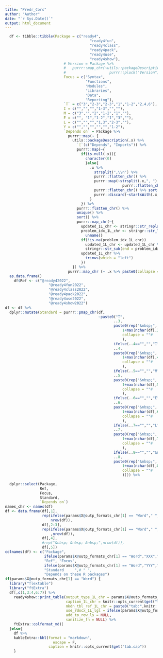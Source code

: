 ```yaml
---
title: "Predr_Cors"
author: "Author"
date: "`r Sys.Date()`"
output: html_document
---
```

```r
    
  df <- tibble::tibble(Package = c("ready4",
                                       "ready4fun",
                                       "ready4class",
                                       "ready4pack",
                                       "ready4use",
                                       "ready4show"),
                           # Version = Package %>%
                           #   purrr::map_chr(~utils::packageDescription(.x) %>%
                           #                    purrr::pluck("Version")),
                           Focus = c("Syntax",
                                     "Functions",
                                     "Modules",
                                     "Libraries",
                                     "Data",
                                     "Reporting"),
                           `T` = c("3","2-3","2-3","1","1-2","2,4,6"), 
                           I = c("","","","1-3","",""),
                           M = c("3","","2","1-2","1",""),
                           E = c("", "1","1-2","1","3",""),
                           L = c("","","","1,3","2-3",""),
                           Y = c("","","","","","1-2"),
                           `Depends on` = Package %>%
                             purrr::map(~ {
                               utils::packageDescription(.x) %>%
                                 `[`(c("Depends", "Imports")) %>%
                                 purrr::map(~{
                                   if(is.null(.x)){
                                     character(0)
                                     }else{
                                       .x %>%
                                         strsplit(",\\n") %>%
                                         purrr::flatten_chr() %>%
                                         purrr::map(~strsplit(.x,", ") %>%
                                                      purrr::flatten_chr()) %>%
                                         purrr::flatten_chr() %>% sort() %>%
                                         purrr::discard(~startsWith(.x,"R "))
                                       }
                                   }) %>%
                                 purrr::flatten_chr() %>%
                                 unique() %>%
                                 sort() %>%
                                 purrr::map_chr(~{
                                   updated_1L_chr <- stringr::str_replace_all(.x,"\\n"," ")
                                   problem_idx_1L_chr <- stringr::str_locate(updated_1L_chr," ")[1,1] %>%
                                     unname()
                                   if(!is.na(problem_idx_1L_chr))
                                     updated_1L_chr <- updated_1L_chr %>%
                                     stringr::str_sub(end = problem_idx_1L_chr-1)
                                   updated_1L_chr %>% 
                                     trimws(which = "left") 
                                   })
                               }) %>% 
                             purrr::map_chr (~ .x %>% paste0(collapse = " "))) %>% 
  as.data.frame() 
    df$Ref <- c("@ready42022",
                    "@ready4fun2022",
                    "@ready4class2022",
                    "@ready4pack2022",
                    "@ready4use2022",
                    "@ready4show2022")
df <- df %>%
  dplyr::mutate(Standard = purrr::pmap_chr(df,
                                           ~paste0("T",
                                                  ..3,
                                                  paste0(rep("&nbsp;",
                                                      1+max(nchar(df[,3]))-nchar(..3)),
                                                      collapse = ""#
                                                      ),
                                                  ifelse(..4=="","","I"),
                                                  ..4,
                                                  paste0(rep("&nbsp;",
                                                      1+max(nchar(df[,4]))-nchar(..4)),
                                                      collapse = ""#
                                                      ),
                                                  ifelse(..5=="","","M"),
                                                  ..5,
                                                  paste0(rep("&nbsp;",
                                                      1+max(nchar(df[,5]))-nchar(..5)),
                                                      collapse = ""#
                                                      ),
                                                  ifelse(..6=="","","E"),
                                                  ..6,
                                                  paste0(rep("&nbsp;",
                                                      1+max(nchar(df[,6]))-nchar(..6)),
                                                      collapse = ""#
                                                      ),
                                                  ifelse(..7=="","","L"),
                                                  ..7,
                                                  paste0(rep("&nbsp;",
                                                      1+max(nchar(df[,7]))-nchar(..7)),
                                                      collapse = ""#
                                                      ),
                                                  ifelse(..8=="","","&nbsp; &nbsp; &nbsp; &nbsp; Y"),
                                                  ..8,
                                                  paste0(rep("&nbsp;",
                                                      1+max(nchar(df[,8]))-nchar(..8)),
                                                      collapse = ""#
                                                      )))) %>%
  
  dplyr::select(Package,
                Ref,
                Focus,
                Standard,
                `Depends on`) 
names_chr <- names(df)
df <- data.frame(df[,1],
                 rep(ifelse(params$X@outp_formats_chr[1] == "Word"," ","&nbsp; &nbsp; &nbsp;"),
                     nrow(df)),
                 df[,2:3],
                 rep(ifelse(params$X@outp_formats_chr[1] == "Word"," ","&nbsp; &nbsp; &nbsp;")
                     ,nrow(df)),
                 df[,4],
                 #rep("&nbsp; &nbsp; &nbsp;",nrow(df)),
                 df[,5])
colnames(df) <- c("Package",
                  ifelse(params$X@outp_formats_chr[1] == "Word","XXX"," "),
                  "Ref", "Focus", 
                  ifelse(params$X@outp_formats_chr[1] == "Word","YYY"," "),
                  "Standard     ",# " ",
                  "Depends on these R packages")
if(params$X@outp_formats_chr[1] == "Word") {
  library("flextable")
  library("ftExtra")
  df[,c(1,3:4,6:7)] %>%
    ready4show::print_table(output_type_1L_chr = params$X@outp_formats_chr[1],
                            caption_1L_chr = knitr::opts_current$get("tab.cap"),
                            mkdn_tbl_ref_1L_chr = paste0("tab:",knitr::opts_current$get("tab.id")),
                            use_rdocx_1L_lgl = ifelse(params$X@outp_formats_chr[1]=="Word",T,F),
                            add_to_row_ls = NULL,
                            sanitize_fn = NULL) %>%
    ftExtra::colformat_md()
  }else{
    df %>%
    kableExtra::kbl(format = "markdown",
                      escape = F,
                    caption = knitr::opts_current$get("tab.cap"))
    }
```